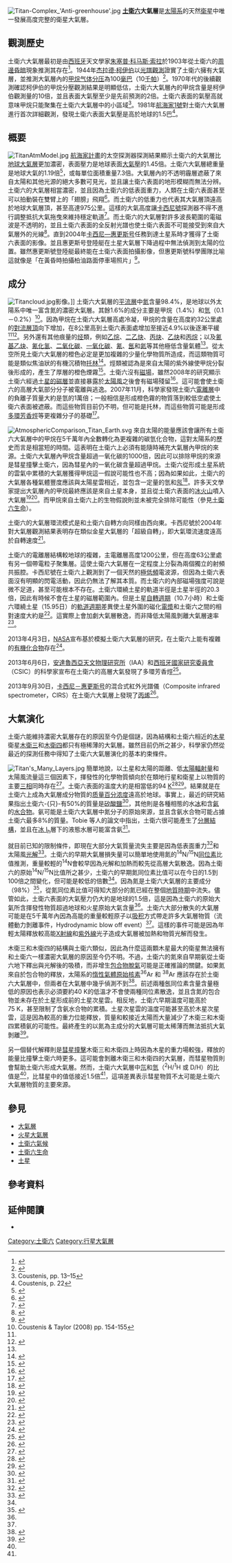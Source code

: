 {{noteTA
|G1=Astronomy
|1=zh-hans:杰拉德;zh-hk:謝拉德;zh-tw:傑拉德;
|2=zh-hans:柯伊伯;zh-hk:凱伯;zh-tw:古柏;
|3=zh-cn:旅行者; zh-tw:航海家; zh-hk:航行者;
}}
[[File:Titan-Complex_'Anti-greenhouse'.jpg|thumb]]
'''[[土衛六|土衛六]]大氣層'''是[[太陽系|太陽系]]的天然[[衛星|衛星]]中唯一發展高度完整的衛星大氣層。

==觀測歷史==
土衛六大氣層最初是由[[西班牙|西班牙]]天文學家[[朱塞普·科马斯·索拉|朱塞普·科马斯·索拉]]於1903年從土衛六的[[周邊昏暗|周邊昏暗]]現象推測其存在<ref>{{cite book|title=The Atlas of the Solar System|url=https://archive.org/details/atlasofsolarsyst0000unse|author=Moore, P.|year=1990|publisher=Mitchell Beazley|isbn=0-517-00192-6}}</ref>。1944年[[杰拉德·柯伊伯|杰拉德·柯伊伯]]以[[光谱学|光譜觀測]]證實了土衛六擁有大氣層，並推測大氣層內的[[甲烷|甲烷]][[气体分压|气体分压]]為100[[巴|毫巴]]（10[[帕斯卡|千帕]]）<ref name="Kuiper">{{Cite journal|title=Titan: a Satellite with an Atmosphere.|url=http://adsabs.harvard.edu/doi/10.1086/144679|last=Kuiper|first=Gerard P.|date=1944-11|journal=[[天文物理期刊|The Astrophysical Journal]]|doi=10.1086/144679|volume=100|pages=378|language=en|bibcode=1944ApJ...100..378K|issn=0004-637X|access-date=2021-03-31|archive-date=2019-10-17|archive-url=https://web.archive.org/web/20191017004752/http://adsabs.harvard.edu/doi/10.1086/144679|dead-url=no}}</ref>。1970年代的後續觀測確認柯伊伯的甲烷分壓觀測結果是明顯低估，土衛六大氣層內的甲烷含量是柯伊伯觀測量的10倍，並且表面大氣壓至少是先前預測的2倍。土衛六表面的氣壓高就意味甲烷只能聚集在土衛六大氣層中的小區域<ref>Coustenis, pp. 13–15</ref>。1981年[[航海家1號|航海家1號]]對土衛六大氣層進行首次詳細觀測，發現土衛六表面大氣壓是高於地球的1.5巴<ref>Coustenis, p. 22</ref>。

==概要==
[[File:TitanAtmModel.jpg|thumb]]
[[航海家計畫|航海家計畫]]的太空探測器探測結果顯示土衛六的大氣層比[[地球大氣層|地球大氣層]]更加濃密，表面壓力是地球表面[[标准大气压|大氣壓]]的1.45倍。土衛六大氣層總重量是地球大氣的1.19倍<ref>{{Cite book|title=Titan: Exploring an Earthlike World|url=https://books.google.com/books?id=j3O47dxrDAQC&hl=zh-CN|publisher=World Scientific|isbn=978-981-281-161-5|language=en|first=Athena|last=Coustenis|page=130}}</ref>，或每單位面積重量7.3倍。大氣層內的不透明霾層遮蔽了來自太陽和其他光源的絕大多數可見光，並且讓土衛六表面的地形模糊而無法分辨。土衛六的大氣層相當濃密，並且因為土衛六的低表面重力，人類在土衛六表面甚至可以拍動裝在雙臂上的「翅膀」飛翔<ref name="Zubrin">{{cite book|author=Zubrin, Robert|title=Entering Space: Creating a Spacefaring Civilization|url=https://archive.org/details/enteringspacecre0000zubr_l3c8|location=Section: Titan|pages=[https://archive.org/details/enteringspacecre0000zubr_l3c8/page/163 163]–166|publisher=Tarcher/Putnam|year=1999|isbn=1-58542-036-0}}</ref>。而土衛六的低重力也代表其大氣層頂遠高於地球大氣層頂，甚至高達975公里。這樣的大氣高度讓[[卡西尼—惠更斯号|卡西尼號]]探測器不得不進行調整抵抗大氣拖曳來維持穩定軌道<ref>{{cite web|title=Exploring the Surface of Titan with Cassini–Huygens|url=http://www.youtube.com/watch?v=cfCTmv-9GkE|accessdate=2009-04-18|author=Turtle, Elizabeth P.|year=2007|publisher=Smithsonian|archiveurl=https://www.webcitation.org/6BG57iC34?url=http://www.youtube.com/watch?v=cfCTmv-9GkE|archivedate=2012-10-08|dead-url=no}}</ref>。而土衛六的大氣層對許多波長範圍的電磁波是不透明的，並且土衛六表面的全反射光譜也使土衛六表面不可能接受到來自大氣層外的光線<ref>{{Cite journal|title=The reflectance spectrum of Titan's surface as determined by Huygens|url=http://adsabs.harvard.edu/abs/2005DPS....37.4615S|last=Schröder|first=S. E.|last2=Tomasko|first2=M. G.|date=2005-08-01|volume=37|pages=46.15|bibcode=2005DPS....37.4615S|last3=Keller|first3=H. U.|last4=DISR Team|journal=|access-date=2021-03-31|archive-date=2018-08-09|archive-url=https://web.archive.org/web/20180809120505/http://adsabs.harvard.edu/abs/2005DPS....37.4615S|dead-url=no}}</ref>。直到2004年[[卡西尼—惠更斯号|卡西尼—惠更斯号]]任務到達土星系時才獲得了土衛六表面的影像。並且惠更斯号登陸艇在土星大氣層下降過程中無法偵測到太陽的位置。雖然惠更斯號登陸艇最終能在土衛六表面拍攝影像，但惠更斯號科學團隊比喻這就像是「在黃昏時拍攝柏油路面停車場照片」<ref>{{cite news|url=http://www.space.com/missionlaunches/titan_update_050121.html|title=Huygens Probe Sheds New Light on Titan|author=de Selding, Petre|publisher=SPACE.com|date=January 21, 2005|accessdate=2005-03-28|archiveurl=https://web.archive.org/web/20050404014313/http://www.space.com/missionlaunches/titan_update_050121.html|archivedate=2005-04-04|deadurl=no}}</ref>。

==成分==
[[File:Titancloud.jpg|thumb]]影像。]]
土衛六大氣層的[[平流層|平流層]]中[[氮|氮]]含量98.4%，是地球以外太陽系中唯一富含氮的濃密大氣層。其餘1.6%的成分主要是甲烷（1.4%）和[[氫|氫]]（0.1－0.2%）<ref name="Coustenis155">Coustenis & Taylor (2008) pp. 154-155</ref>。因為甲烷在土衛六大氣層高處冷凝，甲烷的含量在高度約32公里處的[[對流層頂|對流層頂]]向下增加，在8公里高到土衛六表面處增加至接近4.9%以後逐漸平緩<ref name="Coustenis155" /><ref name="Niemann">{{Cite journal|title=The abundances of constituents of Titan's atmosphere from the GCMS instrument on the Huygens probe|url=http://www.nature.com/articles/nature04122|last=Niemann|first=H. B.|last2=Atreya|first2=S. K.|date=2005-12|journal=[[自然_(期刊)|Nature]]|issue=7069|doi=10.1038/nature04122|volume=438|pages=779–784|language=en|bibcode=2005Natur.438..779N|issn=0028-0836|last3=Bauer|first3=S. J.|last4=Carignan|first4=G. R.|last5=Demick|first5=J. E.|last6=Frost|first6=R. L.|last7=Gautier|first7=D.|last8=Haberman|first8=J. A.|last9=Harpold|first9=D. N.|access-date=2021-03-31|archive-date=2020-08-07|archive-url=https://web.archive.org/web/20200807111016/https://www.nature.com/articles/nature04122|dead-url=no}}</ref>。另外還有其他痕量的[[烃|烃]]類，例如[[乙烷|乙烷]]、[[二乙炔|二乙炔]]、[[丙炔|丙炔]]、[[乙炔|乙炔]]和[[丙烷|丙烷]]；以及[[氰基乙炔|氰基乙炔]]、[[氰化氢|氰化氢]]、[[二氧化碳|二氧化碳]]、[[一氧化碳|一氧化碳]]、[[氰|氰]]、[[氬|氬]]和[[氦|氦]]等其他極低含量氣體<ref name=Niemann/>。從太空所見土衛六大氣層的橙色必定是更加複雜的少量化學物質所造成，而這類物質可能是類似焦油狀的有機沉積物[[托林_(天文学)|托林]]<ref>{{cite web|title=This Week's Finds in Mathematical Physics|url=http://www.math.ucr.edu/home/baez/week210.html|accessdate=2007-08-22|date=January 25, 2005|last=Baez|first=John|publisher=[[加州大學河濱分校|University of California, Riverside]]|dead-url=yes|archive-url=https://web.archive.org/web/20120208114737/http://www.math.ucr.edu/home/baez/week210.html|archive-date=2012-02-08}}</ref>。烴類被認為是來自太陽的紫外線使甲烷分裂後形成的，產生了厚層的橙色煙霧<ref>{{cite journal|title=The Process of Tholin Formation in Titan's Upper Atmosphere|author=Waite, J. H. ''et al.''|journal=[[科学_(期刊)|Science]]|issue=5826|doi=10.1126/science.1139727|year=2007|volume=316|page=870|bibcode=2007Sci...316..870W|pmid=17495166}}</ref>。土衛六沒有[[磁場|磁場]]，雖然2008年的研究顯示土衛六經過[[土星的磁層|土星的磁層]]並直接暴露於[[太陽風|太陽風]]之後會有磁場殘留<ref>{{cite web|title=Saturn's Magnetic Personality Rubs Off on Titan|url=http://saturn.jpl.nasa.gov/news/features/feature20080911.cfm|accessdate=2009-04-20|year=2008|publisher=NASA/JPL|archiveurl=https://web.archive.org/web/20090520090330/http://saturn.jpl.nasa.gov/news/features/feature20080911.cfm|archivedate=2009-05-20|dead-url=yes}}</ref>。這可能會使土衛六的高層大氣部分分子被電離與逃逸。2007年11月，科學家發現土衛六[[電離層|電離層]]中的負離子質量大約是氫的1萬倍；一般相信是形成橙色霧的物質落到較低空處使土衛六表面被遮蔽。而這些物質目前仍不明，但可能是托林，而這些物質可能是形成[[多環芳香烴|多環芳香烴]]等更複雜分子的基礎<ref>{{Cite journal|title=Discovery of heavy negative ions in Titan's ionosphere|url=http://doi.wiley.com/10.1029/2007GL030978|last=Coates|first=A. J.|last2=Crary|first2=F. J.|date=2007-11-28|journal=Geophysical Research Letters|issue=22|doi=10.1029/2007GL030978|volume=34|pages=L22103|language=en|bibcode=2007GeoRL..3422103C|issn=0094-8276|last3=Lewis|first3=G. R.|last4=Young|first4=D. T.|last5=Waite|first5=J. H.|last6=Sittler|first6=E. C.}}</ref>。

[[File:AtmosphericComparison_Titan_Earth.svg|thumb]]
來自太陽的能量應該會讓所有土衛六大氣層中的甲烷在5千萬年內全數轉化為更複雜的碳氫化合物，這對太陽系的歷史而言是相當短的時間。這表明在土衛六上必須有能隨時補充大氣層內甲烷的來源。土衛六大氣層內甲烷含量超過一氧化碳的1000倍，因此可以排除甲烷的來源是彗星撞擊土衛六，因為彗星內的一氧化碳含量超過甲烷。土衛六從形成土星系統的雲氣中累積的大氣層獲得甲烷這一假說可能性也不高；因為如果如此，土衛六的大氣層各種氣體豐度應該與太陽星雲相近，並包含一定量的氫和[[氖|氖]]<ref>{{Cite journal|title=Formation and Evolution of Titan’s Atmosphere|url=http://link.springer.com/10.1007/s11214-005-1954-2|last=Coustenis|first=Athena|date=2005-01|journal=Space Science Reviews|issue=1-2|doi=10.1007/s11214-005-1954-2|volume=116|pages=171–184|language=en|issn=0038-6308|bibcode = 2005SSRv..116..171C}}</ref>。許多天文學家提出大氣層內的甲烷最終應該是來自土星本身，並且從土衛六表面的[[冰火山|冰火山]]噴入大氣層<ref>{{Cite journal|title=Titan's methane cycle|url=https://linkinghub.elsevier.com/retrieve/pii/S0032063306001322|last=Atreya|first=Sushil K.|last2=Adams|first2=Elena Y.|date=2006-10|journal=Planetary and Space Science|issue=12|doi=10.1016/j.pss.2006.05.028|volume=54|pages=1177–1187|language=en|bibcode=2006P&SS...54.1177A|last3=Niemann|first3=Hasso B.|last4=Demick-Montelara|first4=Jaime E.|last5=Owen|first5=Tobias C.|last6=Fulchignoni|first6=Marcello|last7=Ferri|first7=Francesca|last8=Wilson|first8=Eric H.|access-date=2021-03-31|archive-date=2020-11-06|archive-url=https://web.archive.org/web/20201106232608/https://linkinghub.elsevier.com/retrieve/pii/S0032063306001322|dead-url=no}}</ref><ref>{{Cite journal|title=The lakes of Titan|url=http://www.nature.com/articles/nature05438|last=Stofan|first=E. R.|last2=Elachi|first2=C.|date=2007-01|journal=Nature|issue=7123|doi=10.1038/nature05438|volume=445|pages=61–64|language=en|bibcode=2006Natur.440...61T|issn=0028-0836|last3=Lunine|first3=J. I.|last4=Lorenz|first4=R. D.|last5=Stiles|first5=B.|last6=Mitchell|first6=K. L.|last7=Ostro|first7=S.|last8=Soderblom|first8=L.|last9=Wood|first9=C.|access-date=2021-03-31|archive-date=2021-03-09|archive-url=https://web.archive.org/web/20210309084025/https://www.nature.com/articles/nature05438|dead-url=no}}</ref>。而甲烷來自土衛六上的生物假說則並未被完全排除可能性（參見[[土衛六生命|土衛六生命]]）。

土衛六的大氣層環流模式是和土衛六自轉方向同樣由西向東。卡西尼號於2004年對大氣層觀測結果表明存在類似金星大氣層的「超級自轉」，即大氣環流速度遠高於自轉速度<ref>{{cite web|title=Wind or Rain or Cold of Titan's Night?|url=http://www.astrobio.net/pressrelease/1480/super-rotator|accessdate=2007-08-24|date=March 11, 2005|publisher=Astrobiology Magazine|archiveurl=https://web.archive.org/web/20070927030216/http://www.astrobio.net/news/article1480.html|archivedate=2007-09-27|deadurl=no}}</ref>。

土衛六的電離層結構較地球的複雜，主電離層高度1200公里，但在高度63公里處有另一個帶電粒子聚集層。這使土衛六大氣層在一定程度上分裂為兩個獨立的射頻共振腔。卡西尼號在土衛六上觀測到了一個天然的[[極低頻|極低頻]]電波源，但因為土衛六表面沒有明顯的閃電活動，因此仍無法了解其本質。而土衛六的內部磁場強度可說是微不足道，甚至可能根本不存在。土衛六環繞土星的軌道半徑是土星半徑的20.3倍，因此有時候不會在土星的磁層範圍內。但是土星[[自轉週期|自轉週期]]（10.7小時）和土衛六環繞土星（15.95日）的[[軌道週期|軌道週期]]差異使土星外圍的磁化[[電漿|電漿]]和土衛六之間的相對速度大約是{{val|100|u=km/s}}<ref name="Backes2005">{{Cite journal|title=Titan's Magnetic Field Signature During the First Cassini Encounter|url=https://www.sciencemag.org/lookup/doi/10.1126/science.1109763|last=Backes|first=H.|date=2005-05-13|journal=Science|issue=5724|doi=10.1126/science.1109763|volume=308|pages=992–995|language=en|bibcode=2005Sci...308..992B|issn=0036-8075|pmid=15890875}}</ref>。這實際上會加劇大氣層散逸，而非降低太陽風剝離大氣層速率<ref name="Mitchell2005">{{Cite journal|title=Energetic Neutral Atom Emissions from Titan Interaction with Saturn's Magnetosphere|url=https://www.sciencemag.org/lookup/doi/10.1126/science.1109805|last=Mitchell|first=D. G.|date=2005-05-13|journal=Science|issue=5724|doi=10.1126/science.1109805|volume=308|pages=989–992|language=en|bibcode=2005Sci...308..989M|issn=0036-8075|pmid=15890874}}</ref>。

2013年4月3日，[[美国国家航空航天局|NASA]]宣布基於模擬土衛六大氣層的研究，在土衛六上能有複雜的[[有機化合物|有機化合物]]存在<ref name="PhysOrg-20130403">{{cite web|title=NASA team investigates complex chemistry at Titan|url=http://phys.org/news/2013-04-nasa-team-complex-chemistry-titan.html|accessdate=April 11, 2013|date=April 3, 2013|work=[[Phys.Org|Phys.Org]]|archiveurl=https://web.archive.org/web/20181201005310/https://phys.org/news/2013-04-nasa-team-complex-chemistry-titan.html|archivedate=2018-12-01|dead-url=no|authors=Staff}}</ref>。

2013年6月6日，[[安達魯西亞天文物理研究所|安達魯西亞天文物理研究所]]（IAA）和[[西班牙國家研究委員會|西班牙國家研究委員會]]（CSIC）的科學家宣布在土衛六的高層大氣發現了多環芳香烴<ref name="IAA-20130606">{{cite news|last=López-Puertas|first=Manuel|url=http://www.iaa.es/content/pahs-titans-upper-atmosphere|title=PAH's in Titan's Upper Atmosphere|date=June 6, 2013|work=[[西班牙高等科学研究理事会|CSIC]]|accessdate=June 6, 2013|archive-date=2016-08-22|archive-url=https://web.archive.org/web/20160822010505/http://www.iaa.es/content/pahs-titans-upper-atmosphere|dead-url=no}}</ref>。

2013年9月30日，[[卡西尼－惠更斯号|卡西尼－惠更斯号]]的混合式紅外光譜儀（Composite infrared spectrometer，CIRS）在土衛六大氣層上發現了[[丙烯|丙烯]]<ref>{{cite web|title=NASA's Cassini Spacecraft Finds Ingredient of Household Plastic in Space - NASA Jet Propulsion Laboratory|url=http://www.jpl.nasa.gov/news/news.php?release=2013-295|accessdate=2013-10-04|author=Jpl.Nasa.Gov|date=2013-09-30|publisher=Jpl.nasa.gov|archiveurl=https://web.archive.org/web/20201111211046/http://www.jpl.nasa.gov/news/news.php?release=2013-295|archivedate=2020-11-11|dead-url=no}}</ref>。

==大氣演化==
土衛六能維持濃密大氣層存在的原因至今仍是個謎，因為結構和土衛六相近的[[木星|木星]]衛星[[木衛三|木衛三]]和[[木衛四|木衛四]]都只有極稀薄的大氣層。雖然目前仍所之甚少，科學家仍然從最近的探測任務中得知了土衛六大氣層演化的基本約束條件。

[[File:Titan's_Many_Layers.jpg|thumb]]
簡單地說，以土星和太陽的距離、低[[日射量|太陽輻射量]]和太陽風流量這三個因素下，揮發性的化學物質傾向於在類地行星和衛星上以物質的主要[[相_(物质)|三相]]同時存在<ref name="Bland2005">{{Cite journal|title=Elastic thickness estimates for coronae associated with chasmata on Venus|url=http://doi.wiley.com/10.1029/2004JE002394|last=Hoogenboom|first=Trudi|date=2005|journal=Journal of Geophysical Research|issue=E9|doi=10.1029/2004JE002394|volume=110|pages=E09003|language=en|issn=0148-0227}}</ref>。土衛六表面的溫度大約是相當低的94 [[热力学温标|K]]<ref name="Flasar2005">{{Cite journal|title=Titan's Atmospheric Temperatures, Winds, and Composition|url=https://www.sciencemag.org/lookup/doi/10.1126/science.1111150|last=Flasar|first=F. M.|date=2005-05-13|journal=Science|issue=5724|doi=10.1126/science.1111150|volume=308|pages=975–978|language=en|bibcode=2005Sci...308..975F|issn=0036-8075|pmid=15894528}}</ref><ref name="Lindal1983">{{Cite journal|title=The atmosphere of Titan: An analysis of the Voyager 1 radio occultation measurements|url=https://linkinghub.elsevier.com/retrieve/pii/0019103583901550|last=Lindal|first=G.F.|last2=Wood|first2=G.E.|date=1983-02|journal=Icarus|issue=2|doi=10.1016/0019-1035(83)90155-0|volume=53|pages=348–363|language=en|bibcode=1983Icar...53..348L|last3=Hotz|first3=H.B.|last4=Sweetnam|first4=D.N.|last5=Eshleman|first5=V.R.|last6=Tyler|first6=G.L.|access-date=2021-03-31|archive-date=2021-02-27|archive-url=https://web.archive.org/web/20210227193453/https://linkinghub.elsevier.com/retrieve/pii/0019103583901550|dead-url=no}}</ref>。結果就是在土衛六上成為大氣層成分物質的[[质量百分浓度|质量百分浓度]]遠高於地球。事實上，最近的研究結果指出土衛六-{只}-有50%的質量是[[矽酸鹽|矽酸鹽]]<ref name="Tobie2006">{{Cite journal|title=Episodic outgassing as the origin of atmospheric methane on Titan|url=http://www.nature.com/articles/nature04497|last=Tobie|first=Gabriel|last2=Lunine|first2=Jonathan I.|date=2006-03|journal=Nature|issue=7080|doi=10.1038/nature04497|volume=440|pages=61–64|language=en|bibcode=2006Natur.440...61T|issn=0028-0836|pmid=16511489|last3=Sotin|first3=Christophe|access-date=2021-03-31|archive-date=2021-02-26|archive-url=https://web.archive.org/web/20210226223344/https://www.nature.com/articles/nature04497|dead-url=no}}</ref>，其他則是各種相態的水[[冰|冰]]和含[[氨|氨]]的[[水合物|水合物]]。氨可能是土衛六大氣層中氮分子的原始來源，並且含氨水合物可能占據土衛六最多8%的質量。Tobie 等人的論文中指出，土衛六很可能產生了[[行星分異|分層結構]]，並且在[[冰Ih|冰 I<sub>h</sub>]]層下的液態水層可能富含氨<ref name="Tobie2006b">{{Cite journal|title=Titan's internal structure inferred from a coupled thermal-orbital model|url=https://linkinghub.elsevier.com/retrieve/pii/S0019103504004269|last=Tobie|first=Gabriel|last2=Grasset|first2=Olivier|date=2005-06|journal=Icarus|issue=2|doi=10.1016/j.icarus.2004.12.007|volume=175|pages=496–502|language=en|bibcode=2005Icar..175..496T|last3=Lunine|first3=Jonathan I.|last4=Mocquet|first4=Antoine|last5=Sotin|first5=Christophe|access-date=2021-03-31|archive-date=2021-02-27|archive-url=https://web.archive.org/web/20210227231742/https://linkinghub.elsevier.com/retrieve/pii/S0019103504004269|dead-url=no}}</ref>。

{{doubleimage|left|PIA 08211 Titan backlit.jpg|160|Two Halves of Titan.png|120|背對太陽方向的土衛六大氣層，以[[土星環|土星環]]為背景。較外處的的霾層在頂部和北極極雲聚合。|土衛六的冬季半球（上方）因為高層霾，使其可見光亮度較低。}} 
就目前已知的限制條件，即現在大部分大氣質量流失主要是因為低表面重力<ref name="Waite2005">{{Cite journal|title=Ion Neutral Mass Spectrometer Results from the First Flyby of Titan|url=https://www.sciencemag.org/lookup/doi/10.1126/science.1110652|last=Waite|first=J. H.|date=2005-05-13|journal=Science|issue=5724|doi=10.1126/science.1110652|volume=308|pages=982–986|language=en|bibcode=2005Sci...308..982W|issn=0036-8075|pmid=15890873}}</ref>和太陽風[[光分解作用|光解]]<ref name="Penz2005">{{Cite journal|title=The influence of the solar particle and radiation environment on Titan’s atmosphere evolution|url=https://linkinghub.elsevier.com/retrieve/pii/S0273117705003261|last=Penz|first=T.|last2=Lammer|first2=H.|date=2005-01|journal=Advances in Space Research|issue=2|doi=10.1016/j.asr.2005.03.043|volume=36|pages=241–250|language=en|bibcode=2005AdSpR..36..241P|last3=Kulikov|first3=Yu.N.|last4=Biernat|first4=H.K.|access-date=2021-03-31|archive-date=2019-10-17|archive-url=https://web.archive.org/web/20191017004754/https://linkinghub.elsevier.com/retrieve/pii/S0273117705003261|dead-url=no}}</ref>。土衛六的早期大氣層損失量可以簡單地使用氮的<sup>14</sup>N/<sup>15</sup>N[[同位素|同位素]]比值推測，重量較輕的<sup>14</sup>N會較早因為光解和加熱而較先從高層大氣散逸。因為土衛六的原始<sup>14</sup>N/<sup>15</sup>N比值所之甚少，土衛六的早期氮同位素比值可以在今日的1.5到100倍之間變化，但可能是較低的倍數<ref name="Waite2005" />。因為氮是土衛六大氣層的主要成分（98%）<ref name="Coustenis2004">{{Cite journal|title=Formation and Evolution of Titan’s Atmosphere|url=http://link.springer.com/10.1007/s11214-005-1954-2|last=Coustenis|first=Athena|date=2005-01|journal=Space Science Reviews|issue=1-2|doi=10.1007/s11214-005-1954-2|volume=116|pages=171–184|language=en|bibcode=2005SSRv..116..171C|issn=0038-6308}}</ref>，從氮同位素比值可得知大部分的氮已經在整個[[地质年代|地質時期]]中流失。儘管如此，土衛六表面的大氣壓力仍大約是地球的1.5倍，這是因為土衛六的原始大氣所含揮發性物質超過地球和火星原始大氣含量<ref name="Lindal1983" />。土衛六大部分散失的大氣層可能是在5千萬年內因為高能的重量較輕原子以[[吸积|吸积]]方式帶走許多大氣層物質（流體動力剝離事件，Hydrodynamic blow off event）<ref name="Penz2005" />。這樣的事件可能是因為年輕太陽釋放較高能[[X射線|X射線]]和[[紫外線|紫外線]]光子造成大氣層被加熱和物質光解而發生。

木衛三和木衛四的結構與土衛六類似，因此為什麼這兩顆木星最大的衛星無法擁有和土衛六一樣濃密大氣層的原因至今仍不明。不過，土衛六的氮來自早期氨從土衛六地下釋出與光解後的吸積，而非增生[[包合物|包合物]][[脫氣|脫氣]]可能是正確推論的關鍵。如果氮來自於包合物的釋放，太陽系的[[稀有气体|惰性氣體]][[原始核素|原始核素]]<sup>36</sup>Ar 和 <sup>38</sup>Ar 應該存在於土衛六大氣層中，但兩者在大氣層中幾乎偵測不到<ref name="Niemann2005">{{Cite journal|title=The abundances of constituents of Titan's atmosphere from the GCMS instrument on the Huygens probe|url=http://www.nature.com/articles/nature04122|last=Niemann|first=H. B.|last2=Atreya|first2=S. K.|date=2005-12|journal=Nature|issue=7069|doi=10.1038/nature04122|volume=438|pages=779–784|language=en|bibcode=2005Natur.438..779N|issn=0028-0836|pmid=16319830|last3=Bauer|first3=S. J.|last4=Carignan|first4=G. R.|last5=Demick|first5=J. E.|last6=Frost|first6=R. L.|last7=Gautier|first7=D.|last8=Haberman|first8=J. A.|last9=Harpold|first9=D. N.|access-date=2021-03-31|archive-date=2020-08-07|archive-url=https://web.archive.org/web/20200807111016/https://www.nature.com/articles/nature04122|dead-url=no}}</ref>。前述兩種氬同位素含量含量極低的原因也表示必須要約40 K的低溫才不會使兩種同位素散逸，並且含氮的包合物並未存在於土星形成前的土星次星雲。相反地，土衛六早期溫度可能高於75 K，甚至限制了含氨水合物的累積。土星次星雲的溫度可能甚至高於木星次星雲，這是因為較高的重力位能釋放，質量和較接近太陽而大量減少了木衛三和木衛四累積氨的可能性。最終產生的以氮為主成分的大氣層可能太稀薄而無法抵抗大氣剝離<ref name="Owen2006">{{Cite journal|title=Between heaven and Earth: the exploration of Titan|url=http://xlink.rsc.org/?DOI=b517174a|last=Owen|first=Tobias C.|last2=Niemann|first2=Hasso|date=2006|journal=Faraday Discussions|doi=10.1039/b517174a|volume=133|pages=387|language=en|bibcode=2006FaDi..133..387O|issn=1359-6640|last3=Atreya|first3=Sushil|last4=Zolotov|first4=Mikhail Y.}}</ref>。

另一個替代解釋則是[[撞擊事件|彗星撞擊]]木衛三和木衛四上時因為木星的重力場較強，釋放的能量比撞擊土衛六時更多。這可能會剝離木衛三和木衛四的大氣層，而彗星物質則會幫助土衛六形成大氣層。然而，土衛六大氣層中[[氘|氘]]和[[氫|氫]]（<sup>2</sup>H/<sup>1</sup>H 或 D/H）的比值是{{val|2.3|0.5|e=-4}}<ref name = Niemann2005/>，比彗星中的值低接近1.5倍<ref name="Coustenis2004" />，這項差異表示彗星物質不太可能是土衛六大氣層物質的主要來源。

==參見==
*[[大氣層|大氣層]]
*[[火星大氣層|火星大氣層]]
*[[土衛六氣候|土衛六氣候]] 
*[[土衛六生命|土衛六生命]]
*[[土星|土星]]

==參考資料==
{{Reflist|2}}

==延伸閱讀==
*{{Cite journal|title=Titan's Methane Weather|url=http://www.annualreviews.org/doi/10.1146/annurev-earth-040809-152548|last=Roe|first=Henry G.|date=2012-05-30|journal=Annual Review of Earth and Planetary Sciences|issue=1|doi=10.1146/annurev-earth-040809-152548|volume=40|pages=355–382|language=en|issn=0084-6597|access-date=2018-04-02|archive-date=2021-12-09|archive-url=https://web.archive.org/web/20211209132433/https://www.annualreviews.org/doi/10.1146/annurev-earth-040809-152548|dead-url=no}}
{{commonscat|Atmosphere of Titan|土衛六大氣層}}

{{土衛六}}
{{大氣層}}

{{DEFAULTSORT:Atmosphere of Titan}}
[[Category:土衛六|Category:土衛六]]
[[Category:行星大氣層|Category:行星大氣層]]